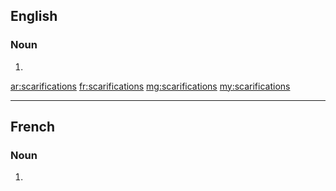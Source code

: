 ==English==

===Noun===
{{head|en|noun plural form}}

# {{plural of|scarification|lang=en}}

[[ar:scarifications]]
[[fr:scarifications]]
[[mg:scarifications]]
[[my:scarifications]]

----
==French==

===Noun===
{{head|fr|noun plural form|g=f}}

# {{plural of|scarification|lang=fr}}
{{rfc-auto}}